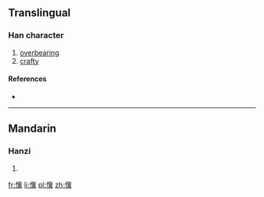 ==Translingual==

===Han character===
{{Han char|rn=61|rad=心|as=17|sn=20|four=9408<sub>1</sub>|canj=心中心金 (PLPC)|ids=⿰[[忄]][[冀]]}}

# [[overbearing]]
# [[crafty]]

====References====
* {{Han ref|kx=0408.380|dkj=11482|dj=0750.130|hdz=42370.120|uh=61FB|ud=25083|bh=F241|bd=62017}}

----

==Mandarin==

===Hanzi===
{{cmn-hanzi|pin=[[jì]] ([[ji4]])|wg=chi<sup>4</sup>}}

# {{defn|lang=cmn|sort=心17}}

[[fr:懻]]
[[li:懻]]
[[pl:懻]]
[[zh:懻]]